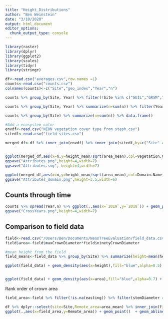 ```yaml
---
title: "Height_Distributions"
author: "Ben Weinstein"
date: "3/10/2020"
output: html_document
editor_options: 
  chunk_output_type: console
---
```


```r
library(raster)
library(dplyr)
library(ggplot2)
library(scales)
library(tidyr)
library(stringr)
```

```r
df<-read.csv("averages.csv",row.names =1)
counts<-read.csv("counts.csv")
colnames(counts)<-c("Site","geo_index","Year","n")

counts %>% group_by(Site, Year) %>% filter(!Site %in% c("GUIL","GRSM","PUUM")) %>% summarize(n=sum(n)) %>% filter(Year==max(Year)) %>% ungroup() %>% summarize(sum(n))

counts %>% group_by(Site, Year) %>% summarize(n=sum(n)) %>% filter(Year==max(Year)) %>% data.frame()

counts %>% group_by(Site) %>% summarize(n=sum(n)) %>% data.frame() 
```

```r

#Add a ecosystem color
envdf<-read.csv("NEON vegetation cover type from steph.csv")
sitedf<-read.csv("field-sites.csv")

merged_df<-df %>% inner_join(envdf) %>% inner_join(sitedf,by=c("Site" ="siteID")) %>% filter(!Site %in% c("PUUM","GUIL","GRSM") )


ggplot(merged_df,aes(x=n,y=height_mean/sqrt(area_mean),col=Vegetation.Cover.Type)) + geom_point(alpha=0.5, size=3) + labs(x="Tree Density (trees per km^2)",y="Tree Height / Crown Width", col="Forest Cover Type") + geom_text(aes(label=Site),size=2,hjust=0.5,vjust=-1) + theme_bw() + scale_y_continuous(n.breaks=8) + scale_color_brewer(palette="Dark2")
ggsave("Attributes.png",height=4,width=7)
ggsave("Attributes.svg", height=4,width=7)

ggplot(merged_df,aes(x=n,y=height_mean/sqrt(area_mean),col=Domain.Name)) + geom_point(alpha=0.5, size=3) + labs(x="Tree Density (trees per km^2)",y="Tree Height / Crown Width") +geom_text(aes(label=Site),size=2,hjust=0.5,vjust=-1) + theme_bw() + scale_y_continuous(n.breaks=8) 
ggsave("Attributes_domain.png",height=3.5,width=6)

```

## Counts through time

```r
counts %>% spread(Year,n) %>% ggplot(.,aes(x=`2019`,y=`2018`)) + geom_point(aes(col=Site),alpha=0.5) + geom_abline(linetype="dashed") + coord_equal() + stat_smooth(method="lm")  + theme_bw() + theme(legend.position = "none") + scale_x_continuous(labels=comma, n.breaks=7  ) + scale_y_continuous(labels=comma,n.breaks=7 ) + ggtitle("Tree Count Across Years")
ggsave("CrossYears.png",height=4,width=7)
```

## Comparison to field data

```r
field<-read.csv("/Users/Ben/Documents/NeonTreeEvaluation/field_data.csv")
field$area<-field$maxCrownDiameter*field$ninetyCrownDiameter

#mean height from the field
field_means<-field_data %>% group_by(Site) %>% summarize(height=mean(height),area=mean(area))

ggplot(field_data) + geom_density(aes(x=height),fill="blue",alpha=0.5) + facet_wrap(~Site,scales="free") + geom_vline(data=df,aes(xintercept=height_mean),col="red") + geom_vline(data=field_means,aes(xintercept=height),col="blue") + theme_bw()


ggplot(field_data) + geom_density(aes(x=area),fill="blue",alpha=0.7) + facet_wrap(~Site,scales="free") + geom_vline(data=df,aes(xintercept=area_mean),col="red")+ geom_vline(data=field_means,aes(xintercept=area),col="blue") + theme_bw()
```

Rank order of crown area
```r
field_area<-field %>% filter(!is.na(easting)) %>% filter(stemDiameter > 7.5) %>% filter(is.na(height)|height>3) %>% group_by(site=siteID,plotID,eventID) %>% summarize(area=mean(area,na.rm=T)) %>% group_by(site) %>% summarize(field_area=mean(area,na.rm=T)) %>% arrange(desc(field_area))

df %>% dplyr::select(site=Site,Remote_area=area_mean) %>% inner_join(field_area) %>% 
ggplot(.,aes(x=field_area,y=Remote_area)) + geom_point()  + geom_abline(linetype="dashed") + xlim(0,125)+ ylim(0,125) + coord_equal() + geom_text(aes(label=site),size=2,vjust=1)
```

